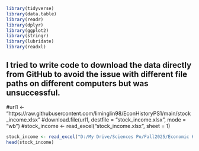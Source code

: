 ```r
library(tidyverse)  
library(data.table) 
library(readr)      
library(dplyr)      
library(ggplot2)    
library(stringr)    
library(lubridate)  
library(readxl)
```
## I tried to write code to download the data directly from GitHub to avoid the issue with different file paths on different computers but was unsuccessful.
#url1 <- "https://raw.githubusercontent.com/liminglin98/EconHistoryPS1/main/stock_income.xlsx"
#download.file(url1, destfile = "stock_income.xlsx", mode = "wb")
#stock_income <- read_excel("stock_income.xlsx", sheet = 1) 
```r
stock_income <- read_excel("D:/My Drive/Sciences Po/Fall2025/Economic History/Assignment/Paul/stock_income.xlsx" , sheet = 1)
head(stock_income)
```